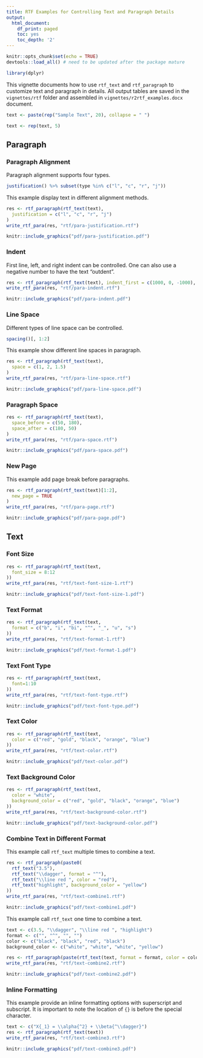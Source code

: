 ```yaml
---
title: RTF Examples for Controlling Text and Paragraph Details
output:
  html_document:
    df_print: paged
    toc: yes
    toc_depth: '2'
---
```


```r
knitr::opts_chunk$set(echo = TRUE)
devtools::load_all() # need to be updated after the package mature

library(dplyr)
```


This vignette documents how to use `rtf_text` and `rtf_paragraph` to customize text and paragraph in details. All output tables are saved in the `vignettes/rtf` folder and assembled in `vignettes/r2rtf_examples.docx` document. 


```r
text <- paste(rep("Sample Text", 20), collapse = " ")
```

```r
text <- rep(text, 5)
```

## Paragraph 

### Paragraph Alignment 

Paragraph alignment supports four types. 

```r
justification() %>% subset(type %in% c("l", "c", "r", "j"))
```

This example display text in different alignment methods.

```r
res <- rtf_paragraph(rtf_text(text),
  justification = c("l", "c", "r", "j")
)
write_rtf_para(res, "rtf/para-justification.rtf")
```

```r
knitr::include_graphics("pdf/para-justification.pdf")
```
### Indent 

First line, left, and right indent can be controlled. One can also use a negative number to have the text "outdent".

```r
res <- rtf_paragraph(rtf_text(text), indent_first = c(1000, 0, -1000), indent_left = c(500, -500), indent_right = 500)
write_rtf_para(res, "rtf/para-indent.rtf")
```


```r
knitr::include_graphics("pdf/para-indent.pdf")
```

### Line Space

Different types of line space can be controlled.

```r
spacing()[, 1:2]
```

This example show different line spaces in paragraph. 

```r
res <- rtf_paragraph(rtf_text(text),
  space = c(1, 2, 1.5)
)
write_rtf_para(res, "rtf/para-line-space.rtf")
```

```r
knitr::include_graphics("pdf/para-line-space.pdf")
```
### Paragraph Space

```r
res <- rtf_paragraph(rtf_text(text),
  space_before = c(50, 180),
  space_after = c(180, 50)
)
write_rtf_para(res, "rtf/para-space.rtf")
```

```r
knitr::include_graphics("pdf/para-space.pdf")
```

### New Page

This example add page break before paragraphs. 
```r
res <- rtf_paragraph(rtf_text(text)[1:2],
  new_page = TRUE
)
write_rtf_para(res, "rtf/para-page.rtf")
```

```r
knitr::include_graphics("pdf/para-page.pdf")
```
## Text

### Font Size
```r
res <- rtf_paragraph(rtf_text(text,
  font_size = 8:12
))
write_rtf_para(res, "rtf/text-font-size-1.rtf")
```

```r
knitr::include_graphics("pdf/text-font-size-1.pdf")
```

### Text Format
```r
res <- rtf_paragraph(rtf_text(text,
  format = c("b", "i", "bi", "^", "_", "u", "s")
))
write_rtf_para(res, "rtf/text-format-1.rtf")
```

```r
knitr::include_graphics("pdf/text-format-1.pdf")
```

### Text Font Type
```r
res <- rtf_paragraph(rtf_text(text,
  font=1:10
))
write_rtf_para(res, "rtf/text-font-type.rtf")
```

```r
knitr::include_graphics("pdf/text-font-type.pdf")
```


### Text Color
```r
res <- rtf_paragraph(rtf_text(text,
  color = c("red", "gold", "black", "orange", "blue")
))
write_rtf_para(res, "rtf/text-color.rtf")
```

```r
knitr::include_graphics("pdf/text-color.pdf")
```

### Text Background Color
```r
res <- rtf_paragraph(rtf_text(text,
  color = "white",
  background_color = c("red", "gold", "black", "orange", "blue")
))
write_rtf_para(res, "rtf/text-background-color.rtf")
```

```r
knitr::include_graphics("pdf/text-background-color.pdf")
```

### Combine Text in Different Format

This example call `rtf_text` multiple times to combine a text.
```r
res <- rtf_paragraph(paste0(
  rtf_text("3.5"),
  rtf_text("\\dagger", format = "^"),
  rtf_text("\\line red ", color = "red"),
  rtf_text("highlight", background_color = "yellow")
))
write_rtf_para(res, "rtf/text-combine1.rtf")
```

```r
knitr::include_graphics("pdf/text-combine1.pdf")
```
This example call `rtf_text` one time to combine a text.
```r
text <- c(3.5, "\\dagger", "\\line red ", "highlight")
format <- c("", "^", "", "")
color <- c("black", "black", "red", "black")
background_color <- c("white", "white", "white", "yellow")

res <- rtf_paragraph(paste(rtf_text(text, format = format, color = color, background_color = background_color), collapse = ""))
write_rtf_para(res, "rtf/text-combine2.rtf")
```

```r
knitr::include_graphics("pdf/text-combine2.pdf")
```

### Inline Formatting
This example provide an inline formatting options with superscript and subscript. It is important to note the location of `{}` is before the special character.

```r
text <- c("X{_1} = \\alpha{^2} + \\beta{^\\dagger}")
res <- rtf_paragraph(rtf_text(text))
write_rtf_para(res, "rtf/text-combine3.rtf")
```

```r
knitr::include_graphics("pdf/text-combine3.pdf")
```

